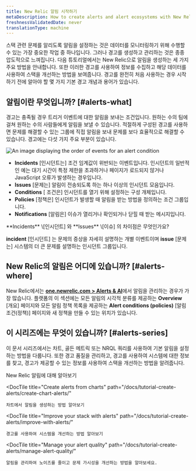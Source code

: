 ```yaml
---
title: New Relic 알림 시작하기
metaDescription: How to create alerts and alert ecosystems with New Relic
freshnessValidatedDate: never
translationType: machine
---
```




스택 관련 문제를 알리도록 알림을 설정하는 것은 데이터를 모니터링하기 위해 수행할 수 있는 가장 중요한 작업 중 하나입니다. 그러나 경고를 생성하고 관리하는 것은 종종 압도적으로 느껴집니다. 다음 튜토리얼에서는 New Relic으로 알림을 생성하는 세 가지 주요 방법을 안내합니다. 또한 이러한 경고를 사용하여 정보를 수집하고 해당 데이터를 사용하여 스택을 개선하는 방법을 보여줍니다. 경고를 완전히 처음 사용하는 경우 시작하기 전에 알아야 할 몇 가지 기본 경고 개념과 용어가 있습니다.

## 알림이란 무엇입니까? [#alerts-what]

경고는 충족될 경우 트리거 이벤트에 대한 알림을 보내는 조건입니다. 원하는 수의 팀에 걸쳐 원하는 수의 사람들에게 알림을 보낼 수 있습니다. 적절하게 구성된 경고를 사용하면 문제를 해결할 수 있는 그룹에 직접 알림을 보내 문제를 보다 효율적으로 해결할 수 있습니다. 경고에는 다섯 가지 주요 부분이 있습니다.

<img
  title="Alert flow"
  alt="An image displaying the order of events for an alert condition"
  src={alertsFlow}
/>

* **Incidents** \[인시던트는] 조건 임계값이 위반되는 이벤트입니다. 인시던트의 일반적인 예는 대기 시간이 특정 제한을 초과하거나 페이지가 로드되지 않거나 JavaScript 오류가 발생하는 경우입니다.
* **Issues** \[문제는] 알림이 전송되도록 하는 하나 이상의 인시던트 모음입니다.
* **Conditions** \[ 조건은] 인시던트를 열기 위해 설정하는 구성 개체입니다.
* **Policies** \[정책은] 인시던트가 발생할 때 알림을 받는 방법을 정의하는 조건 그룹입니다.
* **Notifications** \[알림은] 이슈가 열리거나 확인되거나 닫힐 때 받는 메시지입니다.

<Callout variant="tip">
  **Incidents** \[인시던트] 와 **Issues** \[이슈] 의 차이점은 무엇인가요?

  **incident** \[인시던트] 는 문제의 증상을 자세히 설명하는 개별 이벤트이며 **issue** \[문제는] 시스템의 더 큰 문제를 설명하는 인시던트 그룹입니다.
</Callout>

## New Relic의 알림은 어디에 있습니까? [#alerts-where]

New Relic에서는 [**one.newrelic.com > Alerts & AI**](https://one.newrelic.com/alerts-ai)에서 알림을 관리하는 경우가 가장 많습니다. 플랫폼의 이 섹션에는 모든 알림의 시각적 분류를 제공하는 **Overview** \[개요] 페이지와 모든 알림 정책 목록을 제공하는 **Alert conditions (policies)** \[알림 조건(정책)] 페이지와 새 정책을 만들 수 있는 위치가 있습니다.

## 이 시리즈에는 무엇이 있습니까? [#alerts-series]

이 문서 시리즈에서는 차트, 골든 메트릭 또는 NRQL 쿼리를 사용하여 기본 알림을 설정하는 방법을 다룹니다. 또한 경고 품질을 관리하고, 경고를 사용하여 시스템에 대한 정보를 찾고, 경고가 제공할 수 있는 정보를 사용하여 스택을 개선하는 방법을 알려줍니다.

<DocTiles>
  <DocTile
    title="Getting started with New Relic alerts"
    path="/docs/tutorial-create-alerts/create-new-relic-alerts/"
    label={{text: "You are here", color: "orange"}}
  >
    New Relic 알림에 대해 알아보기
  </DocTile>

  <DocTile
    title="Create alerts from charts"
    path="/docs/tutorial-create-alerts/create-chart-alerts/"
  >
    차트에서 알림을 생성하는 방법 알아보기
  </DocTile>

  <DocTile
    title="Improve your stack with alerts"
    path="/docs/tutorial-create-alerts/improve-with-alerts/"
  >
    경고를 사용하여 시스템을 개선하는 방법 알아보기
  </DocTile>

  <DocTile
    title="Manage your alert quality"
    path="/docs/tutorial-create-alerts/manage-alert-quality/"
  >
    알림을 관리하여 노이즈를 줄이고 문제 가시성을 개선하는 방법을 알아보세요.
  </DocTile>
</DocTiles>